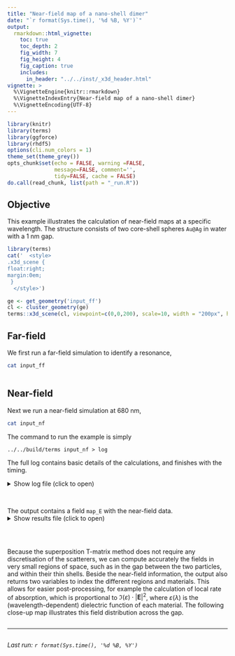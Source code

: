 ```yaml
---
title: "Near-field map of a nano-shell dimer"
date: "`r format(Sys.time(), '%d %B, %Y')`"
output:
  rmarkdown::html_vignette:
    toc: true
    toc_depth: 2
    fig_width: 7
    fig_height: 4
    fig_caption: true
    includes:
      in_header: "../../inst/_x3d_header.html"
vignette: >
  %\VignetteEngine{knitr::rmarkdown}
  %\VignetteIndexEntry{Near-field map of a nano-shell dimer}
  %\VignetteEncoding{UTF-8}
---
```


```r
library(knitr)
library(terms)
library(ggforce)
library(rhdf5)
options(cli.num_colors = 1)
theme_set(theme_grey())
opts_chunk$set(echo = FALSE, warning =FALSE,
               message=FALSE, comment='', 
               tidy=FALSE, cache = FALSE)
do.call(read_chunk, list(path = "_run.R"))
```

## Objective

This example illustrates the calculation of near-field maps at a specific wavelength. The structure consists of two core-shell spheres `Au@Ag` in water with a 1 nm gap. 

```r
library(terms)
cat('  <style>
.x3d_scene {
float:right;
margin:0em;
 }
  </style>')

ge <- get_geometry('input_ff')
cl <- cluster_geometry(ge)
terms::x3d_scene(cl, viewpoint=c(0,0,200), scale=10, width = "200px", height = "150px")
```

## Far-field

We first run a far-field simulation to identify a resonance,

```bash
cat input_ff
```

```r
```

## Near-field

Next we run a near-field simulation at 680 nm, 

```bash
cat input_nf
```

The command to run the example is simply

```
../../build/terms input_nf > log
```

The full log contains basic details of the calculations, and finishes with the timing.

<details closed>
<summary> Show log file (click to open) </summary>
```bash
cat log_nf
```
</details> <br />

The output contains a field `map_E` with the near-field data. 
<details closed>
<summary> Show results file (click to open) </summary>
```r
h5ls('map.h5')
```
</details> <br />


```r
```

Because the superposition T-matrix method does not require any discretisation of the scatterers, we can compute accurately the fields in very small regions of space, such as in the gap between the two particles, and within their thin shells. Beside the near-field information, the output also returns two variables to index the different regions and materials. This allows for easier post-processing, for example the calculation of local rate of absorption, which is proportional to $\Im(\varepsilon)\cdot |\mathbf{E}|^2$, where $\varepsilon(\lambda)$ is the (wavelength-dependent) dielectric function of each material. The following close-up map illustrates this field distribution across the gap.

```r
```

-----

```r
```
_Last run: `r format(Sys.time(), '%d %B, %Y')`_
